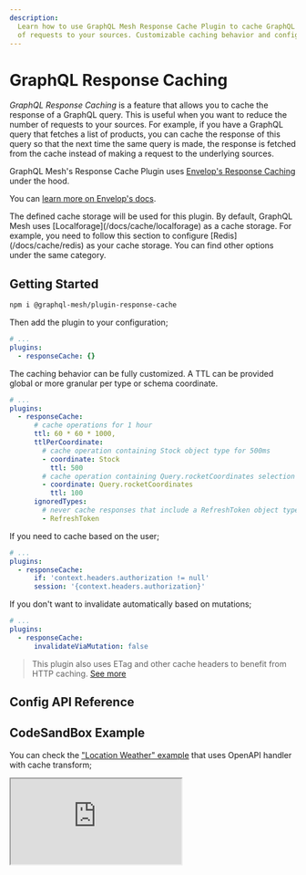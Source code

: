 ```yaml
---
description:
  Learn how to use GraphQL Mesh Response Cache Plugin to cache GraphQL queries and reduce the number
  of requests to your sources. Customizable caching behavior and configuration options available.
---
```



# GraphQL Response Caching

_GraphQL Response Caching_ is a feature that allows you to cache the response of a GraphQL query.
This is useful when you want to reduce the number of requests to your sources. For example, if you
have a GraphQL query that fetches a list of products, you can cache the response of this query so
that the next time the same query is made, the response is fetched from the cache instead of making
a request to the underlying sources.

GraphQL Mesh's Response Cache Plugin uses
[Envelop's Response Caching](https://www.envelop.dev/docs/guides/adding-a-graphql-response-cache)
under the hood.

You can
[learn more on Envelop's docs](https://www.envelop.dev/docs/guides/adding-a-graphql-response-cache).

<Callout>
  The defined cache storage will be used for this plugin. By default, GraphQL Mesh uses
  [Localforage](/docs/cache/localforage) as a cache storage. For example, you need to follow this
  section to configure [Redis](/docs/cache/redis) as your cache storage. You can find other options
  under the same category.
</Callout>

## Getting Started

```sh npm2yarn
npm i @graphql-mesh/plugin-response-cache
```

Then add the plugin to your configuration;

```yaml filename=".meshrc.yaml"
# ...
plugins:
  - responseCache: {}
```

The caching behavior can be fully customized. A TTL can be provided global or more granular per type
or schema coordinate.

```yaml filename=".meshrc.yaml"
# ...
plugins:
  - responseCache:
      # cache operations for 1 hour
      ttl: 60 * 60 * 1000,
      ttlPerCoordinate:
        # cache operation containing Stock object type for 500ms
        - coordinate: Stock
          ttl: 500
        # cache operation containing Query.rocketCoordinates selection for 100ms
        - coordinate: Query.rocketCoordinates
          ttl: 100
      ignoredTypes:
        # never cache responses that include a RefreshToken object type
        - RefreshToken
```

If you need to cache based on the user;

```yaml filename=".meshrc.yaml"
# ...
plugins:
  - responseCache:
      if: 'context.headers.authorization != null'
      session: '{context.headers.authorization}'
```

If you don't want to invalidate automatically based on mutations;

```yaml filename=".meshrc.yaml"
# ...
plugins:
  - responseCache:
      invalidateViaMutation: false
```

> This plugin also uses ETag and other cache headers to benefit from HTTP caching.
> [See more](https://the-guild.dev/graphql/yoga-server/docs/features/response-caching#http-caching-via-etag-and-if-none-match-headers)

## Config API Reference


<API />

## CodeSandBox Example

You can check the
["Location Weather" example](https://github.com/Urigo/graphql-mesh/tree/master/examples/openapi-location-weather/)
that uses OpenAPI handler with cache transform;

<iframe
  src="https://codesandbox.io/embed/github/Urigo/graphql-mesh/tree/master/examples/openapi-location-weather?fontsize=14&hidenavigation=1&theme=dark&module=%2F.meshrc.yml"
  className="mt-6 w-full h-[500px] rounded-md"
  title="typescript-location-weather-example"
  allow="geolocation; microphone; camera; midi; vr; accelerometer; gyroscope; payment; ambient-light-sensor; encrypted-media; usb"
  sandbox="allow-modals allow-forms allow-popups allow-scripts allow-same-origin"
/>
